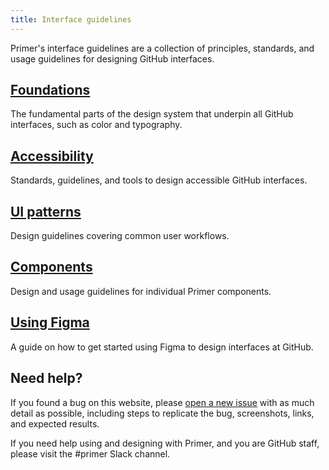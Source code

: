 ```yaml
---
title: Interface guidelines
---
```



Primer's interface guidelines are a collection of principles, standards, and usage guidelines for designing GitHub interfaces.

## [Foundations](https://primer.style/design/foundations)

The fundamental parts of the design system that underpin all GitHub interfaces, such as color and typography.

## [Accessibility](https://primer.style/design/accessibility)

Standards, guidelines, and tools to design accessible GitHub interfaces.

## [UI patterns](https://primer.style/design/ui-patterns)

Design guidelines covering common user workflows. 

## [Components](https://primer.style/design/components)

Design and usage guidelines for individual Primer components.

## [Using Figma](https://primer.style/design/tools/figma)

A guide on how to get started using Figma to design interfaces at GitHub.

## Need help?

If you found a bug on this website, please [open a new issue](https://github.com/primer/design/issues/new) with as much detail as possible, including steps to replicate the bug, screenshots, links, and expected results. 

If you need help using and designing with Primer, and you are GitHub staff, please visit the #primer Slack channel.
